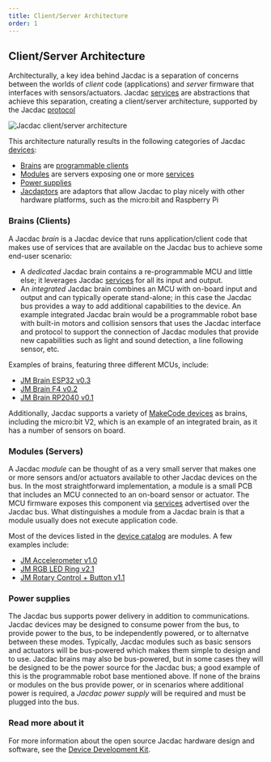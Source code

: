 ```yaml
---
title: Client/Server Architecture
order: 1
---
```


## Client/Server Architecture

Architecturally, a key idea behind Jacdac is a separation of concerns between the worlds of _client_ code (applications) and _server_ firmware that interfaces with sensors/actuators. Jacdac [services](/services) are abstractions that achieve this separation, creating a client/server architecture, supported by the Jacdac [protocol](/reference)

![Jacdac client/server architecture](./jdbus.drawio.svg)

This architecture naturally results in the following categories of Jacdac [devices](/devices):
* [Brains](#brains-clients) are [programmable clients](/clients)
* [Modules](#modules-servers) are servers exposing one or more [services](/services)
* [Power supplies](#power-supplies)
* [Jacdaptors](/overview/jacdaptors) are adaptors that allow Jacdac to play nicely with other hardware platforms, such as the micro:bit and Raspberry Pi

### Brains (Clients)

A Jacdac _brain_ is a Jacdac device that runs application/client code that makes use of services that are available on the Jacdac bus to achieve some end-user scenario:

* A _dedicated_ Jacdac brain contains a re-programmable MCU and little else; it leverages Jacdac [services](/services) for all its input and output.
* An _integrated_ Jacdac brain combines an MCU with on-board input and output and can typically operate stand-alone; in this case the Jacdac bus provides a way to add additional capabilities to the device. An example integrated Jacdac brain would be a programmable robot base with built-in motors and
collision sensors that uses the Jacdac interface and protocol to support the connection of Jacdac modules
that provide new capabilities such as light and sound detection, a line following sensor, etc.

Examples of brains, featuring three different MCUs, include:
* [JM Brain ESP32 v0.3](/devices/microsoft-research/jmbrainesp3248v03)
* [JM Brain F4 v0.2](/devices/microsoft-research/jmbrainf441v02)
* [JM Brain RP2040 v0.1](/devices/microsoft-research/jmbrainrp204059v01)

Additionally, Jacdac supports a variety of [MakeCode devices](/clients/makecode) as brains, including the micro:bit V2, which is an example of an integrated brain, as it has a number of sensors on board.

### Modules (Servers)

A Jacdac _module_ can be thought of as a very small server that makes one or more sensors and/or actuators available to other Jacdac devices on the bus.
In the most straightforward implementation, a module is a small PCB that includes an MCU connected to an on-board sensor or actuator. The MCU firmware exposes this component via [services](/services/) advertised over the Jacdac bus. What distinguishes a module from a Jacdac brain is that a module usually does not execute application code.

Most of the devices listed in the [device catalog](/devices) are modules. A few examples include:

* [JM Accelerometer v1.0](/devices/microsoft-research/jmaccelerometer30v10)
* [JM RGB LED Ring v2.1](/devices/microsoft-research/jmrgbledring37v21)
* [JM Rotary Control + Button v1.1](/devices/microsoft-research/jmrotarycontrolbuttonv11)

### Power supplies

The Jacdac bus supports power delivery in addition to communications. Jacdac devices may be designed to consume power from the bus, to provide power to the bus, to be independently powered, or to alternatve between these modes. Typically, Jacdac modules such as basic sensors and actuators will be bus-powered which makes them simple to design and to use. Jacdac brains may also be bus-powered, but in some cases they will be designed to be the power source for the Jacdac bus; a good example of this is the programmable robot base mentioned above. If none of the brains or modules on the bus provide power, or in scenarios where additional power is required, a _Jacdac power supply_ will be required and must be plugged into the bus.

### Read more about it

For more information about the open source Jacdac hardware design and software, see the [Device Development Kit](/ddk).
